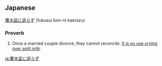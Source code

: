 ==Japanese==
[[覆水]][[盆]]に[[返る|返らず]] (fukusui bon-ni kaerazu)
===Proverb===
#Once a married couple divorce, they cannot reconcile. [[It is no use crying over spilt milk]].

[[ja:覆水盆に返らず]]